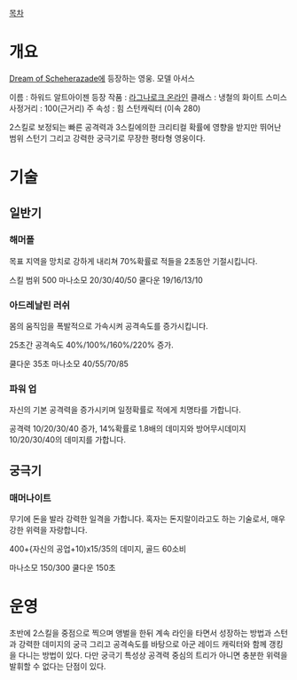 [[목차]]
= 개요 =

[[Dream of Scheherazade]]에 등장하는 영웅. 모델 아서스

이름 : 하워드 알트아이젠
등장 작품 : [[라그나로크 온라인]]
클래스 : 냉철의 화이트 스미스 
사정거리 : 100(근거리)
주 속성 : 힘
스턴캐릭터 (이속 280)

2스킬로 보정되는 빠른 공격력과 3스킬에의한 크리티컬 확률에 영향을 받지만 뛰어난 범위 스턴기 그리고 강력한 궁극기로 무장한 평타형 영웅이다.

= 기술 =

== 일반기 ==

=== 해머폴 ===
목표 지역을 망치로 강하게 내리쳐 70%확률로 적들을 2초동안 기절시킵니다.

스킬 범위 500 마나소모 20/30/40/50 쿨다운 19/16/13/10
=== 아드레날린 러쉬 ===
몸의 움직임을 폭발적으로 가속시켜 공격속도를 증가시킵니다.

25초간 공격속도 40%/100%/160%/220% 증가.

쿨다운 35초 마나소모 40/55/70/85

=== 파워 업 ===
자신의 기본 공격력을 증가시키며 일정확률로 적에게 치명타를 가합니다.

공격력 10/20/30/40 증가, 14%확률로 1.8배의 데미지와 방어무시데미지 10/20/30/40의 데미지를 가합니다.

== 궁극기 ==

=== 매머나이트 ===
무기에 돈을 발라 강력한 일격을 가합니다. 혹자는 돈지랄이라고도 하는 기술로서, 매우 강한 위력을 자랑합니다.

400+{자신의 공업+10)x15/35의 데미지, 골드 60소비

마나소모 150/300 쿨다운 150초

= 운영 =
초반에 2스킬을 중점으로 찍으며 앵벌을 한뒤 계속 라인을 타면서 성장하는 방법과 스턴과 강력한 데미지의 궁극 그리고 공격속도를 바탕으로 아군 레이드 캐릭터와 함께 갱킹을 다니는 방법이 있다. 다만 궁극기 특성상 공격력 중심의 트리가 아니면 충분한 위력을 발휘할 수 없다는 단점이 있다.

